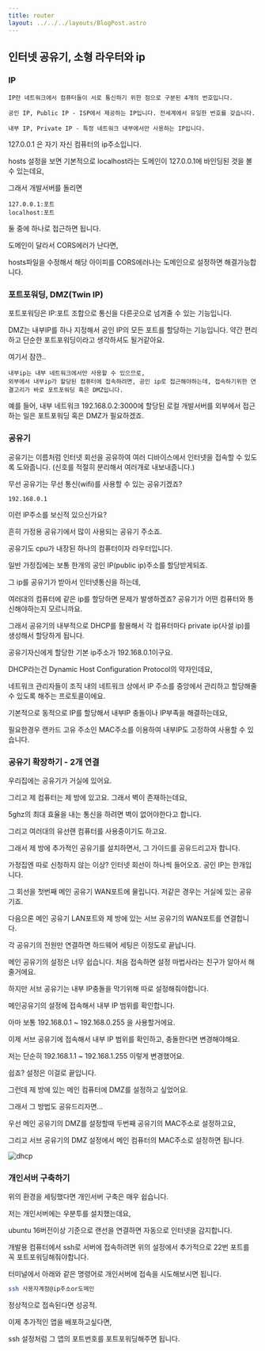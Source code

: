 ```yaml
---
title: router
layout: ../../../layouts/BlogPost.astro
---
```



## 인터넷 공유기, 소형 라우터와 ip

### IP

```
IP란 네트워크에서 컴퓨터들이 서로 통신하기 위한 점으로 구분된 4개의 번호입니다.

공인 IP, Public IP - ISP에서 제공하는 IP입니다. 전세계에서 유일한 번호를 갖습니다.

내부 IP, Private IP - 특정 네트워크 내부에서만 사용하는 IP입니다.
```

127.0.0.1 은 자기 자신 컴퓨터의 ip주소입니다.

hosts 설정을 보면 기본적으로 localhost라는 도메인이 127.0.0.1에 바인딩된 것을 볼 수 있는데요,

그래서 개발서버를 돌리면

```
127.0.0.1:포트
localhost:포트
```

둘 중에 하나로 접근하면 됩니다.

도메인이 달라서 CORS에러가 난다면,

hosts파일을 수정해서 해당 아이피를 CORS에러나는 도메인으로 설정하면 해결가능합니다.

### 포트포워딩, DMZ(Twin IP)

포트포워딩은 IP:포트 조합으로 통신을 다른곳으로 넘겨줄 수 있는 기능입니다.

DMZ는 내부IP를 하나 지정해서 공인 IP의 모든 포트를 할당하는 기능입니다. 약간 편리하고 단순한 포트포워딩이라고 생각하셔도 될거같아요.

여기서 잠깐..

```
내부ip는 내부 네트워크에서만 사용할 수 있으므로,
외부에서 내부ip가 할당된 컴퓨터에 접속하려면, 공인 ip로 접근해야하는데, 접속하기위한 연결고리가 바로 포트포워딩 혹은 DMZ입니다.
```

예를 들어, 내부 네트워크 192.168.0.2:3000에 할당된 로컬 개발서버를 외부에서 접근하는 일은 포트포워딩 혹은 DMZ가 필요하겠죠.

### 공유기

공유기는 이름처럼 인터넷 회선을 공유하여 여러 디바이스에서 인터넷을 접속할 수 있도록 도와줍니다. \(신호를 적절히 분리해서 여러개로 내보내줍니다.\)

무선 공유기는 무선 통신(wifi)를 사용할 수 있는 공유기겠죠?

```
192.168.0.1
```

이런 IP주소를 보신적 있으신가요?

흔히 가정용 공유기에서 많이 사용되는 공유기 주소죠.

공유기도 cpu가 내장된 하나의 컴퓨터이자 라우터입니다.

일반 가정집에는 보통 한개의 공인 IP\(public ip\)주소를 할당받게되죠.

그 ip를 공유기가 받아서 인터넷통신을 하는데,

여러대의 컴퓨터에 같은 ip를 할당하면 문제가 발생하겠죠? 공유기가 어떤 컴퓨터와 통신해야하는지 모르니까요.

그래서 공유기의 내부적으로 DHCP를 활용해서 각 컴퓨터마다 private ip\(사설 ip\)를 생성해서 할당하게 됩니다.

공유기자신에게 할당한 기본 ip주소가 192.168.0.1이구요.

DHCP라는건 Dynamic Host Configuration Protocol의 약자인데요,

네트워크 관리자들이 조직 내의 네트워크 상에서 IP 주소를 중앙에서 관리하고 할당해줄 수 있도록 해주는 프로토콜이에요.

기본적으로 동적으로 IP를 할당해서 내부IP 충돌이나 IP부족을 해결하는데요,

필요한경우 랜카드 고유 주소인 MAC주소를 이용하여 내부IP도 고정하여 사용할 수 있습니다.

### 공유기 확장하기 - 2개 연결

우리집에는 공유기가 거실에 있어요.

그리고 제 컴퓨터는 제 방에 있고요. 그래서 벽이 존재하는데요,

5ghz의 최대 효율을 내는 통신을 하려면 벽이 없어야한다고 합니다.

그리고 여러대의 유선랜 컴퓨터를 사용중이기도 하고요.

그래서 제 방에 추가적인 공유기를 설치하면서, 그 가이드를 공유드리고자 합니다.

가정집엔 따로 신청하지 않는 이상? 인터넷 회선이 하나씩 들어오죠. 공인 IP는 한개입니다.

그 회선을 첫번째 메인 공유기 WAN포트에 물립니다. 저같은 경우는 거실에 있는 공유기죠.

다음으론 메인 공유기 LAN포트와 제 방에 있는 서브 공유기의 WAN포트를 연결합니다.

각 공유기의 전원만 연결하면 하드웨어 세팅은 이정도로 끝납니다.

메인 공유기의 설정은 너무 쉽습니다. 처음 접속하면 설정 마법사라는 친구가 알아서 해줄거에요.

하지만 서브 공유기는 내부 IP충돌을 막기위해 따로 설정해줘야합니다.

메인공유기의 설정에 접속해서 내부 IP 범위를 확인합니다.

아마 보통 192.168.0.1 ~ 192.168.0.255 을 사용할거에요.

이제 서브 공유기에 접속해서 내부 IP 범위를 확인하고, 충돌한다면 변경해야해요.

저는 단순히 192.168.1.1 ~ 192.168.1.255 이렇게 변경했어요.

쉽죠? 설정은 이걸로 끝입니다.

그런데 제 방에 있는 메인 컴퓨터에 DMZ를 설정하고 싶었어요.

그래서 그 방법도 공유드리자면...

우선 메인 공유기의 DMZ를 설정할때 두번째 공유기의 MAC주소로 설정하고요,

그리고 서브 공유기의 DMZ 설정에서 메인 컴퓨터의 MAC주소로 설정하면 됩니다.

<img src={img.src} width={img.width} height={img.height} alt="dhcp" />


### 개인서버 구축하기

위의 환경을 세팅했다면 개인서버 구축은 매우 쉽습니다.

저는 개인서버에는 우분투를 설치했는데요,

ubuntu 16버전이상 기준으로 랜선을 연결하면 자동으로 인터넷을 감지합니다.

개발용 컴퓨터에서 ssh로 서버에 접속하려면 위의 설정에서 추가적으로 22번 포트를 꼭 포트포워딩해줘야합니다.

터미널에서 아래와 같은 명령어로 개인서버에 접속을 시도해보시면 됩니다.

```bash
ssh 사용자계정@ip주소or도메인
```

정상적으로 접속된다면 성공적.

이제 추가적인 앱을 배포하고싶다면,

ssh 설정처럼 그 앱의 포트번호를 포트포워딩해주면 됩니다.
